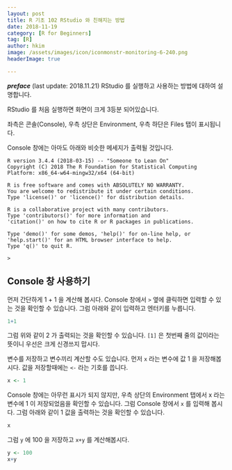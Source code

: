 ```yaml
---
layout: post  
title: R 기초 102 RStudio 와 친해지는 방법  
date: 2018-11-19  
category: [R for Beginners]  
tag: [R]  
author: hkim  
image: /assets/images/icon/iconmonstr-monitoring-6-240.png
headerImage: true

---
```


***preface*** (last update: 2018.11.21) RStudio 를 실행하고 사용하는 방법에 대하여 설명합니다.

RStudio 를 처음 실행하면 화면이 크게 3등분 되어있습니다.

좌측은 콘솔(Console), 우측 상단은 Environment, 우측 하단은 Files 탭이 표시됩니다. 

Console 창에는 아마도 아래와 비슷한 메세지가 출력될 것입니다.

```
R version 3.4.4 (2018-03-15) -- "Someone to Lean On"
Copyright (C) 2018 The R Foundation for Statistical Computing
Platform: x86_64-w64-mingw32/x64 (64-bit)

R is free software and comes with ABSOLUTELY NO WARRANTY.
You are welcome to redistribute it under certain conditions.
Type 'license()' or 'licence()' for distribution details.

R is a collaborative project with many contributors.
Type 'contributors()' for more information and
'citation()' on how to cite R or R packages in publications.

Type 'demo()' for some demos, 'help()' for on-line help, or
'help.start()' for an HTML browser interface to help.
Type 'q()' to quit R.

> 
```

## Console 창 사용하기

먼저 간단하게 1 + 1 을 계산해 봅시다. Console 창에서 `>` 옆에 클릭하면 입력할 수 있는 것을 확인할 수 있습니다. 그럼 아래와 같이 입력하고 엔터키를 누릅니다.

```r
1+1
```

그럼 위와 같이 2 가 출력되는 것을 확인할 수 있습니다. `[1]` 은 첫번째 줄의 값이라는 뜻이니 우선은 크게 신경쓰지 맙시다.

변수를 저장하고 변수끼리 계산할 수도 있습니다. 먼저 `x` 라는 변수에 값 1 을 저장해봅시다. 값을 저장할때에는 `<-` 라는 기호를 씁니다.

```r
x <- 1
```

Console 창에는 아무런 표시가 되지 않지만, 우측 상단의 Environment 탭에서 x 라는 변수에 1 이 저장되었음을 확인할 수 있습니다. 그럼 Console 창에서 `x` 를 입력해 봅시다. 그럼 아래와 같이 1 값을 출력하는 것을 확인할 수 있습니다.

```r
x
```

그럼 `y` 에 100 을 저장하고 `x+y` 를 계산해봅시다.

```r
y <- 100
x+y
```







